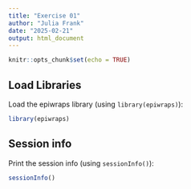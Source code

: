 ---
title: "Exercise 01"
author: "Julia Frank"
date: "2025-02-21"
output: html_document
---

```{r setup, include=FALSE}
knitr::opts_chunk$set(echo = TRUE)
```

## Load Libraries

Load the epiwraps library (using `library(epiwraps)`):

```{r}
library(epiwraps)
```

## Session info

Print the session info (using `sessionInfo()`):

```{r}
sessionInfo()
```
